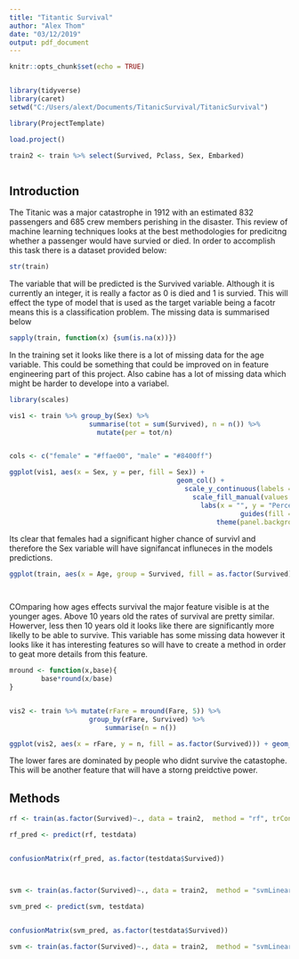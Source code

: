 ```yaml
---
title: "Titantic Survival"
author: "Alex Thom"
date: "03/12/2019"
output: pdf_document
---
```


```r
knitr::opts_chunk$set(echo = TRUE)


library(tidyverse)
library(caret)
setwd("C:/Users/alext/Documents/TitanicSurvival/TitanicSurvival")

library(ProjectTemplate)

load.project()

```


```r


train2 <- train %>% select(Survived, Pclass, Sex, Embarked)



````

## Introduction

The Titanic was a major catastrophe in 1912 with an estimated 832 passengers and 685 crew members perishing in the disaster. This review of machine learning techniques looks at the best methodologies for predicitng whether a passenger would have survied or died. In order to accomplish this task there is a dataset provided below:

```r

str(train)


```

The variable that will be predicted is the Survived variable. Although it is currently an integer, it is really a factor as 0 is died and 1 is survied. This will effect the type of model that is used as the target variable being a facotr means this is a classification problem. The missing data is summarised below 


```r

sapply(train, function(x) {sum(is.na(x))})

```

In the training set it looks like there is a lot of missing data for the age variable. This could be something that could be improved on in feature engineering part of this project. Also cabine has a lot of missing data which might be harder to develope into a variabel. 



```r

library(scales)

vis1 <- train %>% group_by(Sex) %>%
                    summarise(tot = sum(Survived), n = n()) %>%
                      mutate(per = tot/n)


cols <- c("female" = "#ffae00", "male" = "#8400ff")

ggplot(vis1, aes(x = Sex, y = per, fill = Sex)) + 
                                          geom_col() +
                                            scale_y_continuous(labels = percent_format()) +
                                              scale_fill_manual(values = cols) +
                                                labs(x = "", y = "Percent Survived", title = "Comparison of Male and Female Survival Rates") +
                                                          guides(fill = F) +
                                                    theme(panel.background = element_blank())


````

Its clear that females had a significant higher chance of survivl and therefore the Sex variable will have signifancat influneces in the models predictions. 


```r

ggplot(train, aes(x = Age, group = Survived, fill = as.factor(Survived))) + geom_density(alpha = 0.5)




```

COmparing how ages effects survival the major feature visible is at the younger ages. Above 10 years old the rates of survival are pretty similar. Howerver, less then 10 years old it looks like there are significantly more likelly to be able to survive. This variable has some missing data however it looks like it has interesting features so will have to create a method in order to geat more details from this feature. 

```r

mround <- function(x,base){
        base*round(x/base)
}


vis2 <- train %>% mutate(rFare = mround(Fare, 5)) %>%
                    group_by(rFare, Survived) %>%
                        summarise(n = n())

ggplot(vis2, aes(x = rFare, y = n, fill = as.factor(Survived))) + geom_col()

```

The lower fares are dominated by people who didnt survive the catastophe. This will be another feature that will have a storng preidctive power. 

## Methods




```r


rf <- train(as.factor(Survived)~., data = train2,  method = "rf", trControl = trainControl(method = "cv"))

```



```r

rf_pred <- predict(rf, testdata)


confusionMatrix(rf_pred, as.factor(testdata$Survived))




````




```r


svm <- train(as.factor(Survived)~., data = train2,  method = "svmLinear", trControl = trainControl(method = "cv"))

```




```r

svm_pred <- predict(svm, testdata)


confusionMatrix(svm_pred, as.factor(testdata$Survived))


```



```r


svm <- train(as.factor(Survived)~., data = train2,  method = "svmLinear", trControl = trainControl(method = "cv"))



```